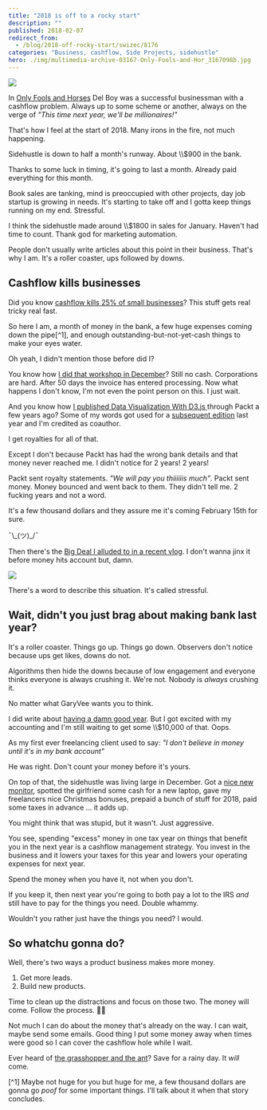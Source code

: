 ```yaml
---
title: "2018 is off to a rocky start"
description: ""
published: 2018-02-07
redirect_from:
  - /blog/2018-off-rocky-start/swizec/8176
categories: "Business, cashflow, Side Projects, sidehustle"
hero: ./img/multimedia-archive-03167-Only-Fools-and-Hor_3167098b.jpg
---
```


![](./img/multimedia-archive-03167-Only-Fools-and-Hor_3167098b.jpg)

In [Only Fools and Horses](https://en.wikipedia.org/wiki/Only_Fools_and_Horses) Del Boy was a successful businessman with a cashflow problem. Always up to some scheme or another, always on the verge of _"This time next year, we'll be millionaires!"_

That's how I feel at the start of 2018. Many irons in the fire, not much happening.

Sidehustle is down to half a month's runway. About \\\\\$900 in the bank.

Thanks to some luck in timing, it's going to last a month. Already paid everything for this month.

Book sales are tanking, mind is preoccupied with other projects, day job startup is growing in needs. It's starting to take off and I gotta keep things running on my end. Stressful.

I think the sidehustle made around \\\\\$1800 in sales for January. Haven't had time to count. Thank god for marketing automation.

People don't usually write articles about this point in their business. That's why I am. It's a roller coaster, ups followed by downs.

## Cashflow kills businesses

Did you know [cashflow kills 25% of small businesses](http://time.com/money/3888448/cash-flow-small-business-startups/)? This stuff gets real tricky real fast.

So here I am, a month of money in the bank, a few huge expenses coming down the pipe\[^1], and enough outstanding-but-not-yet-cash things to make your eyes water.

Oh yeah, I didn't mention those before did I?

You know how [I did that workshop in December](https://swizec.com/blog/teaching-backend-devs-react-redux-stubhub-boston/swizec/7952)? Still no cash. Corporations are hard. After 50 days the invoice has entered processing. Now what happens I don't know, I'm not even the point person on this. I just wait.

And you know how [I published Data Visualization With D3.js ](https://www.packtpub.com/web-development/data-visualization-d3js)through Packt a few years ago? Some of my words got used for a [subsequent edition](https://www.packtpub.com/web-development/d3js-4x-data-visualization-third-edition) last year and I'm credited as coauthor.

I get royalties for all of that.

Except I don't because Packt has had the wrong bank details and that money never reached me. I didn't notice for 2 years! 2 years!

Packt sent royalty statements. _"We will pay you thiiiiiis much"_. Packt sent money. Money bounced and went back to them. They didn't tell me. 2 fucking years and not a word.

It's a few thousand dollars and they assure me it's coming February 15th for sure.

¯\\\_(ツ)\_/¯

Then there's the [Big Deal I alluded to in a recent vlog](https://www.youtube.com/watch?v=k5wayr6tYzY&t=1s). I don't wanna jinx it before money hits account but, damn.

![](./img/img-instances-500x-62709854-damn-girl-you-thicker-than-a-bowl-of-oatmeal.jpg)

There's a word to describe this situation. It's called stressful.

## Wait, didn't you just brag about making bank last year?

It's a roller coaster. Things go up. Things go down. Observers don't notice because ups get likes, downs do not.

Algorithms then hide the downs because of low engagement and everyone thinks everyone is always crushing it. We're not. Nobody is _always_ crushing it.

No matter what GaryVee wants you to think.

I did write about [having a damn good year](https://swizec.com/blog/how-i-sidehustled-72167-last-year-and-what-i-wanna-do-next/swizec/8016). But I got excited with my accounting and I'm still waiting to get some \\\\\$10,000 of that. Oops.

As my first ever freelancing client used to say: _"I don't believe in money until it's in my bank account"_

He was right. Don't count your money before it's yours.

On top of that, the sidehustle was living large in December. Got a [nice new monitor](https://swizec.com/blog/new-5k-monitor-lg-ultrafine-5k/swizec/7955), spotted the girlfriend some cash for a new laptop, gave my freelancers nice Christmas bonuses, prepaid a bunch of stuff for 2018, paid some taxes in advance ... it adds up.

You might think that was stupid, but it wasn't. Just aggressive.

You see, spending "excess" money in one tax year on things that benefit you in the next year is a cashflow management strategy. You invest in the business and it lowers your taxes for this year and lowers your operating expenses for next year.

Spend the money when you have it, not when you don't.

If you keep it, then next year you're going to both pay a lot to the IRS _and_ still have to pay for the things you need. Double whammy.

Wouldn't you rather just have the things you need? I would.

## So whatchu gonna do?

Well, there's two ways a product business makes more money.

1.  Get more leads.
2.  Build new products.

Time to clean up the distractions and focus on those two. The money will come. Follow the process. 🙏🏻

Not much I can do about the money that's already on the way. I can wait, maybe send some emails. Good thing I put some money away when times were good so I can cover the cashflow hole while I wait.

Ever heard of [the grasshopper and the ant](https://en.wikipedia.org/wiki/The_Ant_and_the_Grasshopper)? Save for a rainy day. It _will_ come.

\[^1] Maybe not huge for you but huge for me, a few thousand dollars are gonna go _poof_ for some important things. I'll talk about it when that story concludes.
